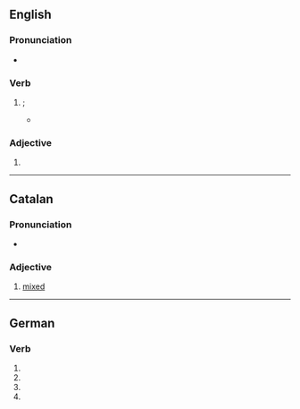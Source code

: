 ==English==

===Pronunciation===
* {{rhymes|en|ɪkst}}

===Verb===
{{head|en|verb form}}

# {{en-past of|mix|nodot=1}}; {{archaic spelling of|en|mixed|nocap=1}}
#* {{quote-book|en|author=[[w:Samuel Butler (poet)|Samuel Butler]]|title=[[s:Hudibras|Hudibras]]|year=1859
|page=14|passage=The upper part thereof was whey, / The nether orange, '''mixt''' with grey.}}

===Adjective===
{{en-adj}}

# {{archaic spelling of|en|mixed}}

----

==Catalan==

===Pronunciation===
* {{ca-IPA}}

===Adjective===
{{ca-adj}}

# [[mixed]]

----

==German==

===Verb===
{{head|de|verb form}}

# {{de-verb form of|mixen|2|s|g}}
# {{de-verb form of|mixen|2|p|g}}
# {{de-verb form of|mixen|3|s|g}}
# {{de-verb form of|mixen|i|p}}